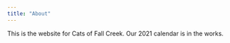 ```yaml
---
title: "About"
---
```


This is the website for Cats of Fall Creek. Our 2021 calendar is in the works. 